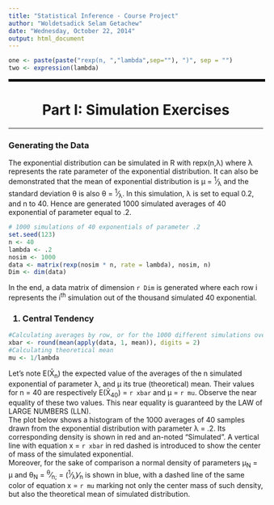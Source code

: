 ```yaml
---
title: "Statistical Inference - Course Project"
author: "Woldetsadick Selam Getachew"
date: "Wednesday, October 22, 2014"
output: html_document
---
```

```r
one <- paste(paste("rexp(n, ","lambda",sep=""), ")", sep = "")
two <- expression(lambda)
```

<hr width="100%" style="border: 2px double #000000" color="#FFFFFF" size="6"></hr>
<center><h1> Part I: Simulation Exercises</h1></center>
<hr  width="100%" color="#000000" size="4">
<h3>Generating the Data</h3>
The exponential distribution can be simulated in R with repx(n,&lambda;) where &lambda; represents the rate parameter of the exponential distribution. It can also be demonstrated that the mean of exponential distribution is &mu; = <sup>1</sup>&frasl;<sub>&lambda;</sub> and the standard deviation &theta; is also &theta; = <sup>1</sup>&frasl;<sub>&lambda;</sub>. In this simulation, &lambda; is set to equal 0.2, and n to 40. Hence are generated 1000 simulated averages of 40 exponential of parameter equal to .2.

```r
# 1000 simulations of 40 exponentials of parameter .2
set.seed(123)
n <- 40
lambda <- .2
nosim <- 1000
data <- matrix(rexp(nosim * n, rate = lambda), nosim, n)
Dim <- dim(data)
```

In the end, a data matrix of dimension ```r Dim``` is generated where each row i represents the i<sup>th</sup> simulation out of the thousand simulated 40 exponential.

<h3>1. Central Tendency</h3>
```r
#Calculating averages by row, or for the 1000 different simulations over the 40 sample drawn
xbar <- round(mean(apply(data, 1, mean)), digits = 2)
#Calculating theoretical mean
mu <- 1/lambda
```
Let's note E(X&#772;<sub>n</sub>) the expected value of the averages of the n simulated exponential of parameter &lambda;, and &mu; its true (theoretical) mean. Their values for n = 40 are respectively E(X&#772;<sub>40</sub>) = ```r xbar``` and &mu; = ```r mu```. Observe the near equality of these two values. This near equality is guaranteed by the LAW of LARGE NUMBERS (LLN).<br>
The plot below shows a histogram of the 1000 averages of 40 samples drawn from the exponential distribution with parameter &lambda; = .2. Its corresponding density is shown in red and an-noted "Simulated". A vertical line with equation x = ```r xbar``` in red dashed is introduced to show the center of mass of the simulated exponential.<br> Moreover, for the sake of comparison a normal density of parameters &mu;<sub>N</sub> = &mu; and &theta;<sub>N</sub> = <sup>&theta;</sup>&frasl;<sub>n;</sub> = (<sup>1</sup>&frasl;<sub>&lambda;</sub>)&frasl;<sub>n</sub> is shown in blue, with a dashed line of the same color of equation x = ```r mu``` marking not only the center mass of such density, but also the theoretical mean of simulated distribution.
